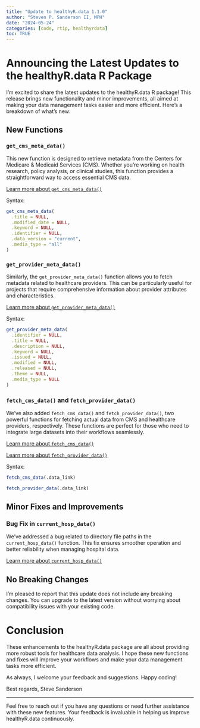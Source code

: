 ```yaml
---
title: "Update to healthyR.data 1.1.0"
author: "Steven P. Sanderson II, MPH"
date: "2024-05-24"
categories: [code, rtip, healthyrdata]
toc: TRUE
---
```


# Announcing the Latest Updates to the healthyR.data R Package

I’m excited to share the latest updates to the healthyR.data R package! This release brings new functionality and minor improvements, all aimed at making your data management tasks easier and more efficient. Here’s a breakdown of what’s new:

## New Functions

### `get_cms_meta_data()`
This new function is designed to retrieve metadata from the Centers for Medicare & Medicaid Services (CMS). Whether you’re working on health research, policy analysis, or clinical studies, this function provides a straightforward way to access essential CMS data.

[Learn more about `get_cms_meta_data()`](https://www.spsanderson.com/healthyR.data/reference/get_cms_meta_data.html)

Syntax:

```r
get_cms_meta_data(
  .title = NULL,
  .modified_date = NULL,
  .keyword = NULL,
  .identifier = NULL,
  .data_version = "current",
  .media_type = "all"
)
```

### `get_provider_meta_data()`
Similarly, the `get_provider_meta_data()` function allows you to fetch metadata related to healthcare providers. This can be particularly useful for projects that require comprehensive information about provider attributes and characteristics.

[Learn more about `get_provider_meta_data()`](https://www.spsanderson.com/healthyR.data/reference/get_provider_meta_data.html)

Syntax:

```r
get_provider_meta_data(
  .identifier = NULL,
  .title = NULL,
  .description = NULL,
  .keyword = NULL,
  .issued = NULL,
  .modified = NULL,
  .released = NULL,
  .theme = NULL,
  .media_type = NULL
)
```

### `fetch_cms_data()` and `fetch_provider_data()`
We’ve also added `fetch_cms_data()` and `fetch_provider_data()`, two powerful functions for fetching actual data from CMS and healthcare providers, respectively. These functions are perfect for those who need to integrate large datasets into their workflows seamlessly.

[Learn more about `fetch_cms_data()`](https://www.spsanderson.com/healthyR.data/reference/fetch_cms_data.html)

[Learn more about `fetch_provider_data()`](https://www.spsanderson.com/healthyR.data/reference/fetch_provider_data.html)

Syntax:

```r
fetch_cms_data(.data_link)
```

```r
fetch_provider_data(.data_link)
```

## Minor Fixes and Improvements

### Bug Fix in `current_hosp_data()`
We’ve addressed a bug related to directory file paths in the `current_hosp_data()` function. This fix ensures smoother operation and better reliability when managing hospital data.

[Learn more about `current_hosp_data()`](https://www.spsanderson.com/healthyR.data/reference/current_hosp_data.html)

## No Breaking Changes
I’m pleased to report that this update does not include any breaking changes. You can upgrade to the latest version without worrying about compatibility issues with your existing code.

# Conclusion

These enhancements to the healthyR.data package are all about providing more robust tools for healthcare data analysis. I hope these new functions and fixes will improve your workflows and make your data management tasks more efficient.

As always, I welcome your feedback and suggestions. Happy coding!

Best regards,
Steve Sanderson

---

Feel free to reach out if you have any questions or need further assistance with these new features. Your feedback is invaluable in helping us improve healthyR.data continuously.